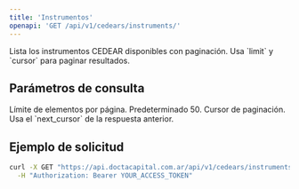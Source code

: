 ```yaml
---
title: 'Instrumentos'
openapi: 'GET /api/v1/cedears/instruments/'
---
```


<Note>
  Lista los instrumentos CEDEAR disponibles con paginación.
  
  <Tip>
  Usa `limit` y `cursor` para paginar resultados.
  </Tip>
</Note>

## Parámetros de consulta

<ParamField query="limit" type="integer">
  Límite de elementos por página.
  
  <Info>
  Predeterminado 50.
  </Info>
</ParamField>

<ParamField query="cursor" type="string">
  Cursor de paginación.
  
  <Info>
  Usa el `next_cursor` de la respuesta anterior.
  </Info>
</ParamField>

## Ejemplo de solicitud

```bash
curl -X GET "https://api.doctacapital.com.ar/api/v1/cedears/instruments/?limit=50" \
  -H "Authorization: Bearer YOUR_ACCESS_TOKEN"
```


